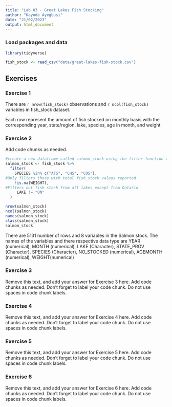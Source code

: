 ```yaml
---
title: "Lab 03 - Great Lakes Fish Stocking"
author: "Kayode Ayegbusi"
date: "21/02/2023"
output: html_document
---
```


### Load packages and data

```r
library(tidyverse) 
```

```r
fish_stock <- read_csv("data/great-lakes-fish-stock.csv")
```

## Exercises

### Exercise 1

There are `r nrow(fish_stock)` observations  and `r ncol(fish_stock)` variables in fish_stock dataset.

Each row represent the amount of fish stocked on monthly basis with the corresponding year, state/region, lake, species,  age in month, and weight



### Exercise 2


Add code chunks as needed.
```r
#create a new dataframe called salmon_stock using the filter function to filter three species of interest
salmon_stock <- fish_stock %>%
  filter(
    SPECIES %in% c("ATS", "CHS", "COS"),
#Only filters those with total fish_stock valeus reported
    !is.na(WEIGHT),
#Filters out fish stock from all lakes except from Ontario
     LAKE != "ON"
  )
```

```r
nrow(salmon_stock)
ncol(salmon_stock)
names(salmon_stock)
class(salmon_stock)
salmon_stock
```
There are 5131 number of rows and 8 variables in the Salmon stock.
The names of the variables and there respective data type are YEAR (numerical), MONTH (numerical), LAKE (Character), STATE_PROV (Character), SPECIES (Character), NO_STOCKED (numerical), AGEMONTH (numerical), WEIGHT(numerical)

### Exercise 3

Remove this text, and add your answer for Exercise 3 here.
Add code chunks as needed.
Don't forget to label your code chunk.
Do not use spaces in code chunk labels.

### Exercise 4

Remove this text, and add your answer for Exercise 4 here.
Add code chunks as needed.
Don't forget to label your code chunk.
Do not use spaces in code chunk labels.

### Exercise 5

Remove this text, and add your answer for Exercise 5 here.
Add code chunks as needed.
Don't forget to label your code chunk.
Do not use spaces in code chunk labels.

### Exercise 6

Remove this text, and add your answer for Exercise 6 here.
Add code chunks as needed.
Don't forget to label your code chunk.
Do not use spaces in code chunk labels.
